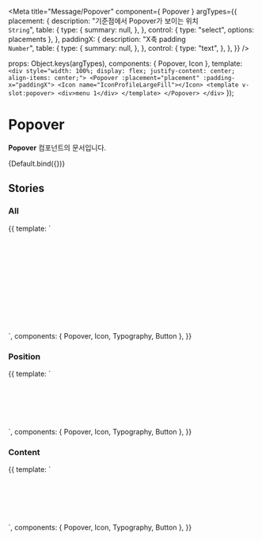 
<Meta
  title="Message/Popover"
  component={ Popover }
  argTypes={{
    placement: {
      description: "기준점에서 Popover가 보이는 위치<br/>`String`",
      table: {
        type: {
            summary: null,
        },
      },
      control: {
        type: "select",
        options: placements
      },
    },
    paddingX: {
      description: "X축 padding<br/>`Number`",
      table: {
        type: {
            summary: null,
        },
      },
      control: {
        type: "text",
      },
    },
  }}
/>

  props: Object.keys(argTypes),
  components: { Popover, Icon },
  template: `<div style="width: 100%; display: flex; justify-content: center; align-items: center;">
                <Popover :placement="placement" :padding-x="paddingX">
   			        <Icon name="IconProfileLargeFill"></Icon>
   			            <template v-slot:popover>
   				            <div>menu 1</div>
   			            </template>
   			    </Popover>
   			 </div>`
});

# Popover

**Popover** 컴포넌트의 문서입니다.

<Story name="Default" height="100px">
  {Default.bind({})}
</Story>

<ArgsTable story="Default" />

## Stories
### All

<Canvas>
    <Story name="All" height="300px">
        {{
            template: `
            <div>
                <div style="width: 100%; height: 100px; display: flex; justify-content: space-around; align-items: center">
                    <Popover placement="bottom-right" :open="true">
                        <Icon name="IconProfileLargeFill"></Icon>
                            <template v-slot:popover>
                                <div>bottom-right</div>
                            </template>
                    </Popover>
                    <Popover placement="bottom" :open="true">
                        <Icon name="IconProfileLargeFill"></Icon>
                            <template v-slot:popover>
                                <div>bottom</div>
                            </template>
                    </Popover>
                    <Popover placement="bottom-left" :open="true">
                        <Icon name="IconProfileLargeFill"></Icon>
                            <template v-slot:popover>
                                <div>bottom-left</div>
                            </template>
                    </Popover>
                </div>
                <div style="width: 100%; height: 100px; display: flex; justify-content: space-around; align-items: center">
                    <Popover placement="bottom-right" :open="true">
                        <Icon name="IconProfileLargeFill"></Icon>
                            <template v-slot:popover>
                                <Typography type="body2">Title</Typography>
                                <Typography type="caption1" color="gray800">content</Typography>
                                <Button>button</Button>
                            </template>
                    </Popover>
                    <Popover placement="bottom" :open="true">
                        <Icon name="IconProfileLargeFill"></Icon>
                            <template v-slot:popover>
                                <Typography type="body2">Title</Typography>
                                <Typography type="caption1" color="gray800">content</Typography>
                                <Button>button</Button>
                            </template>
                    </Popover>
                    <Popover placement="bottom-left" :open="true">
                        <Icon name="IconProfileLargeFill"></Icon>
                            <template v-slot:popover>
                                <Typography type="body2">Title</Typography>
                                <Typography type="caption1" color="gray800">content</Typography>
                                <Button>button</Button>
                            </template>
                    </Popover>
                </div>
            </div>
        `,
          components: { Popover, Icon, Typography, Button },
        }}
    </Story>
</Canvas>

### Position
<Canvas>
    <Story name="Position" height="100px">
        {{
            template: `
                <div>
                    <div style="width: 100%; height: 100px; display: flex; justify-content: space-around; align-items: center">
                        <Popover placement="bottom-right" :open="true">
                            <Icon name="IconProfileLargeFill"></Icon>
                                <template v-slot:popover>
                                    <div>bottom-right</div>
                                </template>
                        </Popover>
                        <Popover placement="bottom" :open="true">
                            <Icon name="IconProfileLargeFill"></Icon>
                                <template v-slot:popover>
                                    <div>bottom</div>
                                </template>
                        </Popover>
                        <Popover placement="bottom-left" :open="true">
                            <Icon name="IconProfileLargeFill"></Icon>
                                <template v-slot:popover>
                                    <div>bottom-left</div>
                                </template>
                        </Popover>
                     </div>
                 </div>
        `,
          components: { Popover, Icon, Typography, Button },
        }}
    </Story>
</Canvas>

### Content
<Canvas>
    <Story name="Content" height="200px">
        {{
            template: `
                <div style="width: 100%; height: 100px; display: flex; justify-content: space-around; align-items: center">
                    <Popover placement="bottom-right" :open="true">
                        <Icon name="IconProfileLargeFill"></Icon>
                            <template v-slot:popover>
                                <Typography type="body2">Title</Typography>
                                <Typography type="caption1" color="gray800">content</Typography>
                                <Button>button</Button>
                            </template>
                    </Popover>
                    <Popover placement="bottom" :open="true">
                        <Icon name="IconProfileLargeFill"></Icon>
                            <template v-slot:popover>
                                <Typography type="body2">Title</Typography>
                                <Typography type="caption1" color="gray800">content</Typography>
                                <Button>button</Button>
                            </template>
                    </Popover>
                    <Popover placement="bottom-left" :open="true">
                        <Icon name="IconProfileLargeFill"></Icon>
                            <template v-slot:popover>
                                <Typography type="body2">Title</Typography>
                                <Typography type="caption1" color="gray800">content</Typography>
                                <Button>button</Button>
                            </template>
                    </Popover>
                 </div>
        `,
          components: { Popover, Icon, Typography, Button },
        }}
    </Story>
</Canvas>
